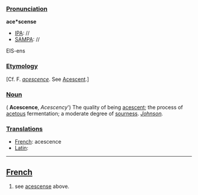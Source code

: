 ===[[Pronunciation]]===

'''ace*scense'''
*[[IPA]]: //
*[[SAMPA]]: //
EIS-ens
===[[Etymology]]===

[Cf. F. ''[[acescence]]''. See [[Acescent]].]
===[[Noun]]===

( '''Acescence''', ''Acescency''')
The quality of being [[acescent]]; the process of [[acetous]] fermentation; a moderate degree of [[sourness]]. ''[[Johnson]].''
===[[Translations]]===

*[[French]]: acescence
*[[Latin]]:
----
==[[French]]==

#see [[acescense]] above.